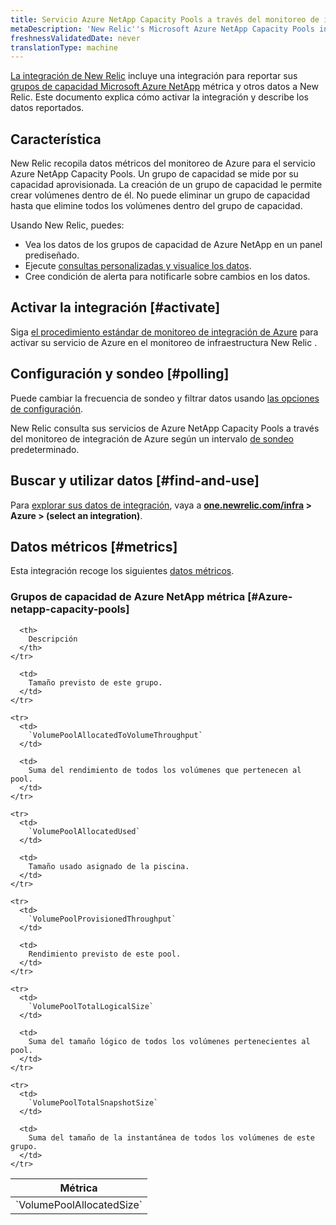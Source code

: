 ```yaml
---
title: Servicio Azure NetApp Capacity Pools a través del monitoreo de integración de Azure
metaDescription: 'New Relic''s Microsoft Azure NetApp Capacity Pools integration: what data it reports and how to enable it.'
freshnessValidatedDate: never
translationType: machine
---
```


[La integración de New Relic](/docs/infrastructure/integrations-getting-started/getting-started/introduction-infrastructure-integrations) incluye una integración para reportar sus [grupos de capacidad Microsoft Azure NetApp](https://learn.microsoft.com/en-us/azure/azure-netapp-files/azure-netapp-files-set-up-capacity-pool) métrica y otros datos a New Relic. Este documento explica cómo activar la integración y describe los datos reportados.

## Característica

New Relic recopila datos métricos del monitoreo de Azure para el servicio Azure NetApp Capacity Pools. Un grupo de capacidad se mide por su capacidad aprovisionada. La creación de un grupo de capacidad le permite crear volúmenes dentro de él. No puede eliminar un grupo de capacidad hasta que elimine todos los volúmenes dentro del grupo de capacidad.

Usando New Relic, puedes:

* Vea los datos de los grupos de capacidad de Azure NetApp en un panel prediseñado.
* Ejecute [consultas personalizadas y visualice los datos](/docs/infrastructure/integrations-getting-started/getting-started/use-integration-data-new-relic-insights).
* Cree condición de alerta para notificarle sobre cambios en los datos.

## Activar la integración [#activate]

Siga [el procedimiento estándar de monitoreo de integración de Azure](/docs/infrastructure/microsoft-azure-integrations/azure-integrations-list/azure-monitor) para activar su servicio de Azure en el monitoreo de infraestructura New Relic .

## Configuración y sondeo [#polling]

Puede cambiar la frecuencia de sondeo y filtrar datos usando [las opciones de configuración](/docs/infrastructure/microsoft-azure-integrations/azure-integrations-list/azure-monitor/#settings).

New Relic consulta sus servicios de Azure NetApp Capacity Pools a través del monitoreo de integración de Azure según un intervalo [de sondeo](/docs/infrastructure/microsoft-azure-integrations/azure-integrations-list/azure-monitor/#settings) predeterminado.

## Buscar y utilizar datos [#find-and-use]

Para [explorar sus datos de integración](/docs/infrastructure/integrations/find-use-infrastructure-integration-data), vaya a <DNT>**[one.newrelic.com/infra](https://one.newrelic.com/infra) > Azure > (select an integration)**</DNT>.

## Datos métricos [#metrics]

Esta integración recoge los siguientes [datos métricos](/docs/infrastructure/integrations-getting-started/getting-started/understand-integration-data-data-types#metric).

### Grupos de capacidad de Azure NetApp métrica [#Azure-netapp-capacity-pools]

<table>
  <thead>
    <tr>
      <th style={{ width: "300px" }}>
        Métrica
      </th>

      <th>
        Descripción
      </th>
    </tr>
  </thead>

  <tbody>
    <tr>
      <td>
        `VolumePoolAllocatedSize`
      </td>

      <td>
        Tamaño previsto de este grupo.
      </td>
    </tr>

    <tr>
      <td>
        `VolumePoolAllocatedToVolumeThroughput`
      </td>

      <td>
        Suma del rendimiento de todos los volúmenes que pertenecen al pool.
      </td>
    </tr>

    <tr>
      <td>
        `VolumePoolAllocatedUsed`
      </td>

      <td>
        Tamaño usado asignado de la piscina.
      </td>
    </tr>

    <tr>
      <td>
        `VolumePoolProvisionedThroughput`
      </td>

      <td>
        Rendimiento previsto de este pool.
      </td>
    </tr>

    <tr>
      <td>
        `VolumePoolTotalLogicalSize`
      </td>

      <td>
        Suma del tamaño lógico de todos los volúmenes pertenecientes al pool.
      </td>
    </tr>

    <tr>
      <td>
        `VolumePoolTotalSnapshotSize`
      </td>

      <td>
        Suma del tamaño de la instantánea de todos los volúmenes de este grupo.
      </td>
    </tr>
  </tbody>
</table>
